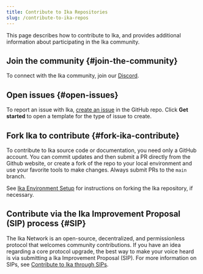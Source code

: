 ```yaml
---
title: Contribute to Ika Repositories
slug: /contribute-to-ika-repos
---
```


This page describes how to contribute to Ika, and provides additional information about participating in the Ika community.

## Join the community {#join-the-community}

To connect with the Ika community, join our [Discord](https://discord.gg/ika).

## Open issues {#open-issues}

To report an issue with Ika, [create an issue](https://github.com/MystenLabs/sui/issues/new/choose) in the GitHub repo. Click **Get started** to open a template for the type of issue to create.

## Fork Ika to contribute {#fork-ika-contribute}

To contribute to Ika source code or documentation, you need only a GitHub account. You can commit updates and then submit a PR directly from the Github website, or create a fork of the repo to your local environment and use your favorite tools to make changes. Always submit PRs to the `main` branch.

See [Ika Environment Setup](./ika-environment.mdx) for instructions on forking the Ika repository, if necessary.

## Contribute via the Ika Improvement Proposal (SIP) process {#SIP}

The Ika Network is an open-source, decentralized, and permissionless protocol that welcomes community contributions. If you have an idea regarding a core protocol upgrade, the best way to make your voice heard is via submitting a Ika Improvement Proposal (SIP). For more information on SIPs, see [Contribute to Ika through SIPs](https://blog.ika.io/ika-improvement-proposals-sips/).

